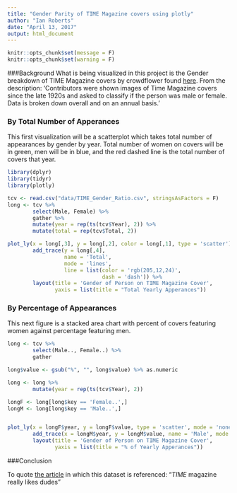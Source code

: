 ---
title: "Gender Parity of TIME Magazine covers using plotly"
author: "Ian Roberts"
date: "April 13, 2017"
output: html_document
---
        
```{r setup, include=FALSE}
knitr::opts_chunk$set(message = F)
knitr::opts_chunk$set(warning = F)
```

###Background
What is being visualized in this project is the Gender breakdown of TIME Magazine covers by crowdflower found [here](https://data.world/crowdflower/time-magazine-covers). From the description: 'Contributors were shown images of Time Magazine covers since the late 1920s and asked to classify if the person was male or female. Data is broken down overall and on an annual basis.'

### By Total Number of Apperances

This first visualization will be a scatterplot which takes total number of appearances by gender by year. Total number of women on covers will be in green, men will be in blue, and the red dashed line is the total number of covers that year.
```{r thing}
library(dplyr)
library(tidyr)
library(plotly)

tcv <- read.csv("data/TIME_Gender_Ratio.csv", stringsAsFactors = F)
long <- tcv %>% 
        select(Male, Female) %>%
        gather %>%
        mutate(year = rep(ts(tcv$Year), 2)) %>%
        mutate(total = rep(tcv$Total, 2))

plot_ly(x = long[,3], y = long[,2], color = long[,1], type = 'scatter') %>%
        add_trace(y = long[,4], 
                  name = 'Total', 
                  mode = 'lines', 
                  line = list(color = 'rgb(205,12,24)', 
                              dash = 'dash')) %>%
        layout(title = 'Gender of Person on TIME Magazine Cover',
               yaxis = list(title = "Total Yearly Apperances"))
```


### By Percentage of Appearances
This next figure is a stacked area chart with percent of covers featuring women against percentage featuring men.
```{r thing2}
long <- tcv %>% 
        select(Male.., Female..) %>%
        gather

long$value <- gsub("%", "", long$value) %>% as.numeric

long <- long %>% 
        mutate(year = rep(ts(tcv$Year), 2))

longF <- long[long$key == 'Female..',]
longM <- long[long$key == 'Male..',]


plot_ly(x = longF$year, y = longF$value, type = 'scatter', mode = 'none', name = 'Female', fill = 'tonexty') %>%
        add_trace(x = longM$year, y = longM$value, name = 'Male', mode = 'none') %>% 
        layout(title = 'Gender of Person on TIME Magazine Cover',
               yaxis = list(title = "% of Yearly Apperances"))

```

###Conclusion

To quote [the article](https://www.crowdflower.com/time-magazine-cover-data/) in which this dataset is referenced: "*TIME* magazine really likes dudes"
